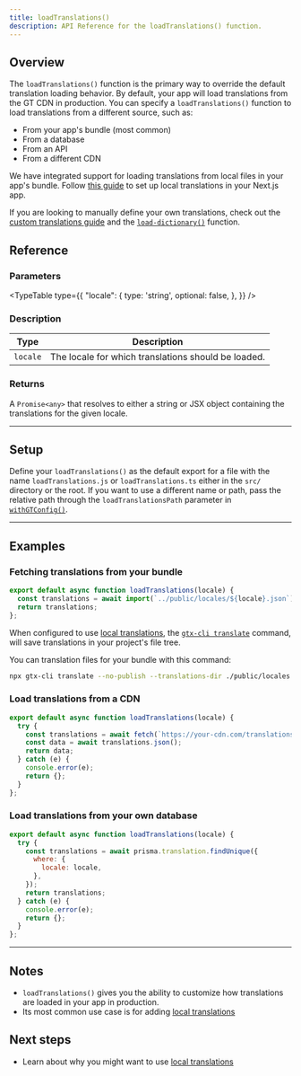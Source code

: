 ```yaml
---
title: loadTranslations()
description: API Reference for the loadTranslations() function.
---
```


## Overview


The `loadTranslations()` function is the primary way to override the default translation loading behavior.
By default, your app will load translations from the GT CDN in production.
You can specify a `loadTranslations()` function to load translations from a different source, such as:
 * From your app's bundle (most common)
 * From a database
 * From an API
 * From a different CDN

We have integrated support for loading translations from local files in your app's bundle.
Follow [this guide](/docs/next/tutorials/local-tx) to set up local translations in your Next.js app.

If you are looking to manually define your own translations, check out the [custom translations guide](/docs/next/reference/custom-translations)
 and the [`load-dictionary()`](/docs/next/api/config/load-dictionary) function.

## Reference

### Parameters
<TypeTable
  type={{
    "locale": {
        type: 'string',
        optional: false,
    },
  }}
/>

### Description
| Type | Description |
| ---- | ----------- |
| `locale` | The locale for which translations should be loaded. |

### Returns

A `Promise<any>` that resolves to either a string or JSX object containing the translations for the given locale.

---

## Setup

Define your `loadTranslations()` as the default export for a file with the name `loadTranslations.js` or `loadTranslations.ts` either in the `src/` directory or the root.
If you want to use a different name or path, pass the relative path through the `loadTranslationsPath` parameter in [`withGTConfig()`](/docs/next/api/config/with-gt-config).

---



## Examples

### Fetching translations from your bundle

```js title="loadTranslations.js"
export default async function loadTranslations(locale) {
  const translations = await import(`../public/locales/${locale}.json`);
  return translations;
};
```

When configured to use [local translations](/docs/next/tutorials/local-tx), the [`gtx-cli translate`](/docs/cli/translate) command,
will save translations in your project's file tree.

You can  translation files for your bundle with this command:

```bash
npx gtx-cli translate --no-publish --translations-dir ./public/locales
```



### Load translations from a CDN

```js title="loadTranslations.js"
export default async function loadTranslations(locale) {
  try {
    const translations = await fetch(`https://your-cdn.com/translations/${locale}.json`);
    const data = await translations.json();
    return data;
  } catch (e) {
    console.error(e);
    return {};
  }
};
```

### Load translations from your own database

```js title="loadTranslations.js"
export default async function loadTranslations(locale) {
  try {
    const translations = await prisma.translation.findUnique({
      where: {
        locale: locale,
      },
    });
    return translations;
  } catch (e) {
    console.error(e);
    return {};
  }
};
```

---

## Notes
 * `loadTranslations()` gives you the ability to customize how translations are loaded in your app in production.
 * Its most common use case is for adding [local translations](/docs/next/tutorials/local-tx)

## Next steps
 * Learn about why you might want to use [local translations](/docs/next/tutorials/local-tx)